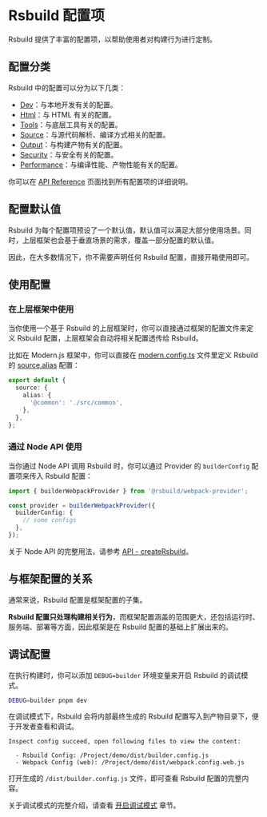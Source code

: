 # Rsbuild 配置项

Rsbuild 提供了丰富的配置项，以帮助使用者对构建行为进行定制。

## 配置分类

Rsbuild 中的配置可以分为以下几类：

- [Dev](/api/config-dev.html)：与本地开发有关的配置。
- [Html](/api/config-html.html)：与 HTML 有关的配置。
- [Tools](/api/config-tools.html)：与底层工具有关的配置。
- [Source](/api/config-source.html)：与源代码解析、编译方式相关的配置。
- [Output](/api/config-output.html)：与构建产物有关的配置。
- [Security](/api/config-security.html)：与安全有关的配置。
- [Performance](/api/config-performance.html)：与编译性能、产物性能有关的配置。

你可以在 [API Reference](/api/) 页面找到所有配置项的详细说明。

## 配置默认值

Rsbuild 为每个配置项预设了一个默认值，默认值可以满足大部分使用场景。同时，上层框架也会基于垂直场景的需求，覆盖一部分配置的默认值。

因此，在大多数情况下，你不需要声明任何 Rsbuild 配置，直接开箱使用即可。

## 使用配置

### 在上层框架中使用

当你使用一个基于 Rsbuild 的上层框架时，你可以直接通过框架的配置文件来定义 Rsbuild 配置，上层框架会自动将相关配置透传给 Rsbuild。

比如在 Modern.js 框架中，你可以直接在 [modern.config.ts](https://modernjs.dev/configure/app/usage.html) 文件里定义 Rsbuild 的 [source.alias](/api/config-source.html#sourcealias) 配置：

```ts title="modern.config.ts"
export default {
  source: {
    alias: {
      '@common': './src/common',
    },
  },
};
```

### 通过 Node API 使用

当你通过 Node API 调用 Rsbuild 时，你可以通过 Provider 的 `builderConfig` 配置项来传入 Rsbuild 配置：

```ts
import { builderWebpackProvider } from '@rsbuild/webpack-provider';

const provider = builderWebpackProvider({
  builderConfig: {
    // some configs
  },
});
```

关于 Node API 的完整用法，请参考 [API - createRsbuild](/api/builder-core.html#createbuilder)。

## 与框架配置的关系

通常来说，Rsbuild 配置是框架配置的子集。

**Rsbuild 配置只处理构建相关行为**，而框架配置涵盖的范围更大，还包括运行时、服务端、部署等方面，因此框架是在 Rsbuild 配置的基础上扩展出来的。

## 调试配置

在执行构建时，你可以添加 `DEBUG=builder` 环境变量来开启 Rsbuild 的调试模式。

```bash
DEBUG=builder pnpm dev
```

在调试模式下，Rsbuild 会将内部最终生成的 Rsbuild 配置写入到产物目录下，便于开发者查看和调试。

```
Inspect config succeed, open following files to view the content:

  - Rsbuild Config: /Project/demo/dist/builder.config.js
  - Webpack Config (web): /Project/demo/dist/webpack.config.web.js
```

打开生成的 `/dist/builder.config.js` 文件，即可查看 Rsbuild 配置的完整内容。

关于调试模式的完整介绍，请查看 [开启调试模式](/guide/debug/debug-mode.html) 章节。
